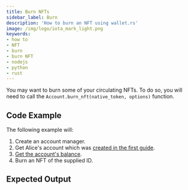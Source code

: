 ```yaml
---
title: Burn NFTs
sidebar_label: Burn
description: 'How to burn an NFT using wallet.rs'
image: /img/logo/iota_mark_light.png
keywords:
- how to
- NFT
- burn
- burn NFT
- nodejs
- python
- rust
---
```


You may want to burn some of your circulating NFTs. To do so, you will need to call the
`Account.burn_nft(native_token, options)` function.

## Code Example

<ReplaceNFTId/>

The following example will:

1. Create an account manager.
2. Get Alice's account which was [created in the first guide](../accounts_and_addresses/01_create_a_wallet_account.mdx).
3. [Get the account's balance](../accounts_and_addresses/04_check_balance.mdx).
4. Burn an NFT of the supplied ID.

<Tabs groupId="language">
    <TabItem value="rust" label="Rust">
        <RustCode/>
    </TabItem>
    <TabItem value="nodejs" label="Nodejs">
        <NodejsCode/>
    </TabItem>
    <TabItem value="python" label="Python">
        <PythonCode/>
    </TabItem>
</Tabs>

## Expected Output

<Tabs groupId="language">
    <TabItem value="rust" label="Rust">
        <RustOutput/>
    </TabItem>
    <TabItem value="nodejs" label="Nodejs">
        <NodejsOutput/>
    </TabItem>
    <TabItem value="python" label="Python">
        <PythonOutput/>
    </TabItem>
</Tabs>


